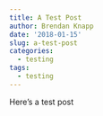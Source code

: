 ```yaml
---
title: A Test Post
author: Brendan Knapp
date: '2018-01-15'
slug: a-test-post
categories:
  - testing
tags:
  - testing
---
```


Here's a test post